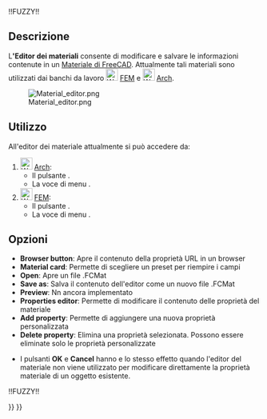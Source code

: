<languages/>

!!FUZZY!!{{Docnav/it
|[[FEM_MaterialMechanicalNonlinear/it|Materiale non lineare]]
|[[FEM_ElementGeometry1D/it|Sezione trasversale di trave]]
|[[FEM_Workbench/it|FEM]]
|IconL=FEM_MaterialMechanicalNonlinear.png
|IconC=Workbench_FEM.svg
|IconR=FEM_ElementGeometry1D.png
}}

{{VeryImportantMessage|QUESTA VERSIONE DEL COMANDO È OBSOLETA<br>
È stata modificata in {{VersionPlus/it|1.0}} e accede a [[Material_Edit/it|Modifica Materiale]].}}

<div class="mw-translate-fuzzy">
{{GuiCommand/it
|Name=FEM MaterialEditor
|Name/it=Editor dei materiali
|MenuLocation=Modello → Materiali → Editor dei materiali
|Workbenches=[[FEM_Workbench/it|FEM]], [[Arch_Workbench/it|Arch]]
|Version=0.18
|SeeAlso=[[Arch_SetMaterial/it|Materiale di Arch]], [[FEM_tutorial/it|Tutorial di FEM]]
}}
</div>

<span id="Description"></span>
==Descrizione==

<div class="mw-translate-fuzzy">
L''''Editor dei materiali''' consente di modificare e salvare le informazioni contenute in un [[Material/it|Materiale di FreeCAD]]. Attualmente tali materiali sono utilizzati dai banchi da lavoro [[Image:Workbench_FEM.svg|24px]] [[FEM_Workbench/it|FEM]] e [[Image:Workbench_Arch.svg|24px]] [[Arch_Workbench/it|Arch]].
</div>

[[Image:Material editor.png]]

<span id="Usage"></span>
== Utilizzo == 

All'editor dei materiale attualmente si può accedere da:

<div class="mw-translate-fuzzy">
# [[Image:Workbench_Arch.svg|24px]] [[Arch_Workbench/it|Arch]]:
#* Il pulsante {{Button|[[Image:Arch_SetMaterial.svg|16px]] [[Arch_SetMaterial/it|Materiale]]}}.
#* La voce di menu {{MenuCommand|Arch → Strumenti di materiali → [[Image:Arch_SetMaterial.svg|16px]] Materiale}}.
# [[Image:Workbench_FEM.svg|24px]] [[FEM_Workbench/it|FEM]]:
#* Il pulsante {{Button|[[Image:FEM_MaterialEditor.svg|16px]] [[FEM_MaterialEditor/it|Materiale]]}}.
#* La voce di menu {{MenuCommand|Model → Materiali → [[Image:FEM_MaterialEditor.svg|16px]] Editor dei Materiali}}.
</div>

<span id="Options"></span>
== Opzioni ==

* '''Browser button''': Apre il contenuto della proprietà URL in un browser
* '''Material card''':  Permette di scegliere un preset per riempire i campi
* '''Open''': Apre un file .FCMat
* '''Save as''': Salva il contenuto dell'editor come un nuovo file .FCMat
* '''Preview''':  Nn ancora implementato
* '''Properties editor''': Permette di modificare il contenuto delle proprietà del materiale
* '''Add property''': Permette di aggiungere una nuova proprietà personalizzata
* '''Delete property''': Elimina una proprietà selezionata. Possono essere eliminate solo le proprietà personalizzate

<span id="Notes"></span>
{{Arch Tools navi/it}}

* I pulsanti '''OK''' e '''Cancel''' hanno e lo stesso effetto quando l'editor del materiale non viene utilizzato per modificare direttamente la proprietà materiale di un oggetto esistente.


!!FUZZY!!{{Docnav/it
|[[FEM_MaterialMechanicalNonlinear/it|Materiale non lineare]]
|[[FEM_ElementGeometry1D/it|Sezione trasversale di trave]]
|[[FEM_Workbench/it|FEM]]
|IconL=FEM_MaterialMechanicalNonlinear.png
|IconC=Workbench_FEM.svg
|IconR=FEM_ElementGeometry1D.png
}}

{{FEM Tools navi{{#translation:}}}}
{{Userdocnavi{{#translation:}}}}
